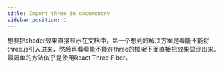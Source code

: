 ```yaml
---
title: Import three in documentry
sidebar_position: 1
---
```


想要把shader效果直接显示在文档中，第一个想到的解决方案是看能不能将three.js引入进来，然后再看看能不能在three的框架下面直接把效果显现出来。
最简单的方法似乎是使用React Three Fiber。

<MyScene/>


